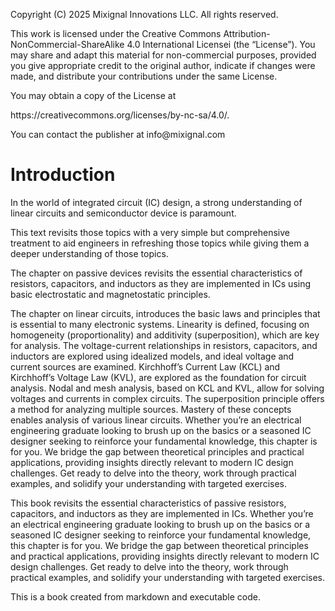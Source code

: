 ::: {.content-hidden}

Copyright (C) 2025 Mixignal Innovations LLC. All rights reserved.

This work is licensed under the Creative Commons Attribution-NonCommercial-ShareAlike 4.0 International Licensei (the "License"). You may share and adapt this material for non-commercial purposes, provided you give appropriate credit to the original author, indicate if changes were made, and distribute your contributions under the same License.

You may obtain a copy of the License at

   https://creativecommons.org/licenses/by-nc-sa/4.0/.

You can contact the publisher at info@mixignal.com


:::

# Introduction {#chap-intro}

In the world of integrated circuit (IC) design, a strong understanding of linear circuits and semiconductor device is paramount. 

This text revisits those topics with a very simple but comprehensive treatment to aid engineers in refreshing those topics while giving them a deeper understanding of those topics.

The chapter on passive devices revisits the essential characteristics of resistors, capacitors, and inductors as they are implemented in ICs using basic electrostatic and magnetostatic principles. 

The chapter on linear circuits, introduces the basic laws and principles that is essential to many electronic systems. Linearity is defined, focusing on homogeneity (proportionality) and additivity (superposition), which are key for analysis. The voltage-current relationships in resistors, capacitors, and inductors are explored using idealized models, and ideal voltage and current sources are examined. Kirchhoff's Current Law (KCL) and Kirchhoff's Voltage Law (KVL), are explored as the foundation for circuit analysis. Nodal and mesh analysis, based on KCL and KVL, allow for solving voltages and currents in complex circuits. The superposition principle offers a method for analyzing multiple sources. Mastery of these concepts enables analysis of various linear circuits.
Whether you're an electrical engineering graduate looking to brush up on the basics or a seasoned IC designer seeking to reinforce your fundamental knowledge, this chapter is for you. We bridge the gap between theoretical principles and practical applications, providing insights directly relevant to modern IC design challenges. Get ready to delve into the theory, work through practical examples, and solidify your understanding with targeted exercises.

This book revisits the essential characteristics of passive resistors, capacitors, and inductors as they are implemented in ICs. Whether you're an electrical engineering graduate looking to brush up on the basics or a seasoned IC designer seeking to reinforce your fundamental knowledge, this chapter is for you. We bridge the gap between theoretical principles and practical applications, providing insights directly relevant to modern IC design challenges. Get ready to delve into the theory, work through practical examples, and solidify your understanding with targeted exercises.


This is a book created from markdown and executable code.

